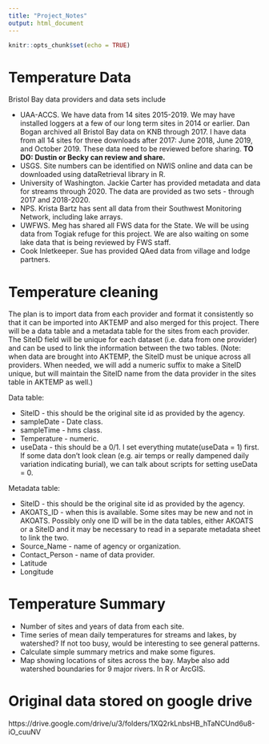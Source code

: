 ```yaml
---
title: "Project_Notes"
output: html_document
---
```


```r
knitr::opts_chunk$set(echo = TRUE)
```

# Temperature Data

Bristol Bay data providers and data sets include 

* UAA-ACCS. We have data from 14 sites 2015-2019. We may have installed loggers at a few of our long term sites in 2014 or earlier. Dan Bogan archived all Bristol Bay data on KNB through 2017. I have data from all 14 sites for three downloads after 2017: June 2018, June 2019, and October 2019. These data need to be reviewed before sharing. **TO DO: Dustin or Becky can review and share.**
* USGS. Site numbers can be identified on NWIS online and data can be downloaded using dataRetrieval library in R.
* University of Washington. Jackie Carter has provided metadata and data for streams through 2020. The data are provided as two sets - through 2017 and 2018-2020. 
* NPS. Krista Bartz has sent all data from their Southwest Monitoring Network, including lake arrays. 
* UWFWS. Meg has shared all FWS data for the State. We will be using data from Togiak refuge for this project. We are also waiting on some lake data that is being reviewed by FWS staff.
* Cook Inletkeeper. Sue has provided QAed data from village and lodge partners.

# Temperature cleaning

The plan is to import data from each provider and format it consistently so that it can be imported into AKTEMP and also merged for this project. There will be a data table and a metadata table for the sites from each provider. The SiteID field will be unique for each dataset (i.e. data from one provider) and can be used to link the information between the two tables. (Note: when data are brought into AKTEMP, the SiteID must  be unique across all providers. When needed, we will add a numeric suffix to make a SiteID unique, but will maintain the SiteID name from the data provider in the sites table in AKTEMP as well.)

Data table:

* SiteID - this should be the original site id as provided by the agency. 
* sampleDate - Date class.
* sampleTime - hms class.
* Temperature - numeric.
* useData - this should be a 0/1. I set everything mutate(useData = 1) first. If some data don't look clean (e.g. air temps or really dampened daily variation indicating burial), we can talk about scripts for setting useData = 0.

Metadata table:

* SiteID - this should be the original site id as provided by the agency.
* AKOATS_ID - when this is available. Some sites may be new and not in AKOATS. Possibly only one ID will be in the data tables, either AKOATS or a SiteID and it may be necessary to read in a separate metadata sheet to link the two.
* Source_Name - name of agency or organization.
* Contact_Person - name of data provider.
* Latitude 
* Longitude


# Temperature Summary

* Number of sites and years of data from each site.
* Time series of mean daily temperatures for streams and lakes, by watershed? If not too busy, would be interesting to see general patterns.
* Calculate simple summary metrics and make some figures.
* Map showing locations of sites across the bay. Maybe also add watershed boundaries for 9 major rivers. In R or ArcGIS.

# Original data stored on google drive
https://drive.google.com/drive/u/3/folders/1XQ2rkLnbsHB_hTaNCUnd6u8-iO_cuuNV
